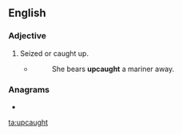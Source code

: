 ==English==

===Adjective===
{{en-adj|-}}

# {{lb|en|archaic}} Seized or caught up.
#* {{w|William Cowper}}
#*: She bears '''upcaught''' a mariner away.

===Anagrams===
* {{l|en|caught up}}

[[ta:upcaught]]